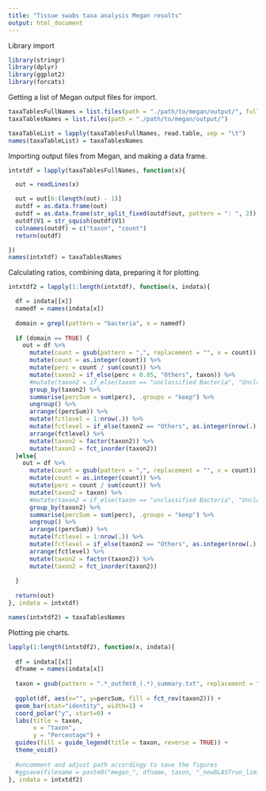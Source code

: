 ---
title: "Tissue swabs taxa analysis Megan results"
output: html_document
---

Library import

```{r}
library(stringr)
library(dplyr)
library(ggplot2)
library(forcats)
```


Getting a list of Megan output files for import.

```{r}
taxaTablesFullNames = list.files(path = "./path/to/megan/output/", full.names = TRUE)
taxaTablesNames = list.files(path = "./path/to/megan/output/")

taxaTableList = lapply(taxaTablesFullNames, read.table, sep = "\t")
names(taxaTableList) = taxaTablesNames

```

Importing output files from Megan, and making a data frame.

```{r}
intxtdf = lapply(taxaTablesFullNames, function(x){

  out = readLines(x)

  out = out[6:(length(out) - 1)]
  outdf = as.data.frame(out)
  outdf = as.data.frame(str_split_fixed(outdf$out, pattern = ": ", 2))
  outdf$V1 = str_squish(outdf$V1)
  colnames(outdf) = c("taxon", "count")
  return(outdf)

})
names(intxtdf) = taxaTablesNames

```


Calculating ratios, combining data, preparing it for plotting.

```{r}
intxtdf2 = lapply(1:length(intxtdf), function(x, indata){

  df = indata[[x]]
  namedf = names(indata[x])
  
  domain = grepl(pattern = "bacteria", x = namedf)
  
  if (domain == TRUE) {
    out = df %>%
      mutate(count = gsub(pattern = ",", replacement = "", x = count)) %>%
      mutate(count = as.integer(count)) %>%
      mutate(perc = count / sum(count)) %>%
      mutate(taxon2 = if_else(perc < 0.05, "Others", taxon)) %>%
      #mutate(taxon2 = if_else(taxon == "unclassified Bacteria", "Unclassified", taxon2)) %>%
      group_by(taxon2) %>%
      summarise(percSum = sum(perc), .groups = "keep") %>%
      ungroup() %>%
      arrange((percSum)) %>%
      mutate(fctlevel = 1:nrow(.)) %>%
      mutate(fctlevel = if_else(taxon2 == "Others", as.integer(nrow(.) + 10000), fctlevel)) %>%
      arrange(fctlevel) %>%
      mutate(taxon2 = factor(taxon2)) %>%
      mutate(taxon2 = fct_inorder(taxon2))
  }else{
    out = df %>%
      mutate(count = gsub(pattern = ",", replacement = "", x = count)) %>%
      mutate(count = as.integer(count)) %>%
      mutate(perc = count / sum(count)) %>%
      mutate(taxon2 = taxon) %>%
      #mutate(taxon2 = if_else(taxon == "unclassified Bacteria", "Unclassified", taxon2)) %>%
      group_by(taxon2) %>%
      summarise(percSum = sum(perc), .groups = "keep") %>%
      ungroup() %>%
      arrange((percSum)) %>%
      mutate(fctlevel = 1:nrow(.)) %>%
      mutate(fctlevel = if_else(taxon2 == "Others", as.integer(nrow(.) + 10000), fctlevel)) %>%
      arrange(fctlevel) %>%
      mutate(taxon2 = factor(taxon2)) %>%
      mutate(taxon2 = fct_inorder(taxon2))
    
  }
  
  return(out)
}, indata = intxtdf)

names(intxtdf2) = taxaTablesNames
```

Plotting pie charts.

```{r}
lapply(1:length(intxtdf2), function(x, indata){
  
  df = indata[[x]]
  dfname = names(indata[x])
  
  taxon = gsub(pattern = ".*_outfmt0_(.*)_summary.txt", replacement = "\\1", x = dfname)
  
  ggplot(df, aes(x="", y=percSum, fill = fct_rev(taxon2))) +
  geom_bar(stat="identity", width=1) +
  coord_polar("y", start=0) +
  labs(title = taxon,
       x = "taxon",
       y = "Percentage") +
  guides(fill = guide_legend(title = taxon, reverse = TRUE)) +
  theme_void()
  
  #uncomment and adjust path accordingy to save the figures 
  #ggsave(filename = paste0("megan_", dfname, taxon, "_newBLASTrun_limit", ".eps"), path = "./figures")
}, indata = intxtdf2)
```

